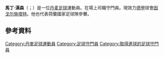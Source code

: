 {{noteTA|G1=足球|G2=德甲}}

{{Infobox football biography
|name           = Martin Hansen
|image          = Martin Hansen (2015).jpg
|image_size     = 200
|caption        = Hansen in 2015
|fullname       = 
|birth_date     = {{birth date and age|1990|6|15|df=y}}
|birth_place    = [[Brøndby_Municipality|Brøndby Municipality]], Denmark
|height         = 1.88 m
|position       = [[Goalkeeper_(association_football)|Goalkeeper]]
|currentclub    = [[Hannover_96|Hannover 96]]
|clubnumber     = 25
|youthyears1    = 2005–2006
|youthclubs1    = [[Brøndby_IF|Brøndby]]
|youthyears2    = 2006–2010
|youthclubs2    = [[Liverpool_F.C._Reserves_and_Academy|Liverpool]]
|years1         = 2010–2012
|clubs1         = [[Liverpool_F.C.|Liverpool]]
|caps1          = 0
|goals1         = 0
|years2         = 2011
|clubs2         = → [[Bradford_City_A.F.C.|Bradford City]] (loan)
|caps2          = 4
|goals2         = 0
|years3         = 2012–2013
|clubs3         = [[Viborg_FF|Viborg]]
|caps3          = 43
|goals3         = 0
|years4         = 2013–2014
|clubs4         = [[FC_Nordsjælland|Nordsjælland]]
|caps4          = 15
|goals4         = 0
|years5         = 2014–2016
|clubs5         = [[ADO_Den_Haag|ADO Den Haag]]
|caps5          = 65
|goals5         = 1
|years6         = 2016–2018
|clubs6         = [[FC_Ingolstadt_04|FC Ingolstadt 04]]
|caps6          = 26
|goals6         = 0
|years7         = 2017–2018
|clubs7         = → [[SC_Heerenveen|SC Heerenveen]] (loan)
|caps7          = 23
|goals7         = 0
|years8         = 2018–2019
|clubs8         = [[FC_Basel|Basel]]
|caps8          = 9
|goals8         = 0
|years9         = 2019 
|clubs9         = [[Strømsgodset_Toppfotball|Strømsgodset]]
|caps9          = 13
|goals9         = 0
|years10        = 2020–
|clubs10        = [[Hannover_96|Hannover 96]]
|caps10         = 0
|goals10        = 0
|nationalyears1 = 2006
|nationalteam1  = [[Denmark_national_under-16_football_team|Denmark U16]]
|nationalcaps1  = 1
|nationalgoals1 = 0
|nationalyears2 = 2006–2007
|nationalteam2  = [[Denmark_national_under-17_football_team|Denmark U17]]
|nationalcaps2  = 2
|nationalgoals2 = 0
|nationalyears3 = 2008
|nationalteam3  = [[Denmark_national_under-18_football_team|Denmark U18]]
|nationalcaps3  = 3
|nationalgoals3 = 0
|nationalyears4 = 2008–2009
|nationalteam4  = [[Denmark_national_under-19_football_team|Denmark U19]]
|nationalcaps4  = 11
|nationalgoals4 = 0
|nationalyears5 = 2009
|nationalteam5  = [[Denmark_national_under-21_football_team|Denmark U21]]
|nationalcaps5  = 1
|nationalgoals5 = 0
|club-update    = 23 January 2020
}}

'''馬丁·漢森'''（{{lang-da|Martin Hansen}}；{{bd|1990年|6月15日}}）是一位[[丹麦|丹麦]][[足球|足球]]運動員。在場上司職守門員。現效力[[德国足球甲级联赛|德甲]]球會[[因戈尔施塔特04足球俱乐部|因戈尔施塔特]]。他也代表荷蘭國家足球隊參賽。

==參考資料== 
{{reflist}}

{{DEFAULTSORT: Hansen, Martin}}
[[Category:丹麥足球運動員|Category:丹麥足球運動員]]
[[Category:足球守門員|Category:足球守門員]]
[[Category:取得進球的足球守門員|Category:取得進球的足球守門員]]